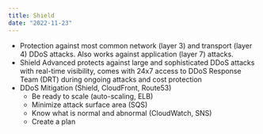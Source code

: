 ```yaml
---
title: Shield
date: "2022-11-23"
---
```


- Protection against most common network (layer 3) and transport (layer 4) DDoS attacks. Also works against application (layer 7) attacks.
- Shield Advanced protects against large and sophisticated DDoS attacks with real-time visibility, comes with 24x7 access to DDoS Response Team (DRT) during ongoing attacks and cost protection
- DDoS Mitigation (Shield, CloudFront, Route53)
  - Be ready to scale (auto-scaling, ELB)
  - Minimize attack surface area (SQS)
  - Know what is normal and abnormal (CloudWatch, SNS)
  - Create a plan
